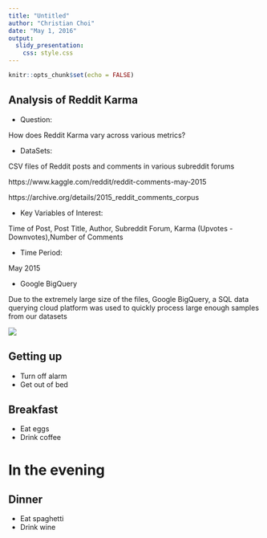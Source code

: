 ```yaml
---
title: "Untitled"
author: "Christian Choi"
date: "May 1, 2016"
output: 
  slidy_presentation:
    css: style.css
---
```


```r
knitr::opts_chunk$set(echo = FALSE)
```

## Analysis of Reddit Karma 


- Question: 

How does Reddit Karma vary across various metrics?

- DataSets: 

CSV files of Reddit posts and comments in various subreddit forums

https://www.kaggle.com/reddit/reddit-comments-may-2015 

https://archive.org/details/2015_reddit_comments_corpus


- Key Variables of Interest: 

Time of Post, Post Title, Author, Subreddit Forum, Karma (Upvotes - Downvotes),Number of Comments

- Time Period:

May 2015

- Google BigQuery

Due to the extremely large size of the files, Google BigQuery, a SQL data querying cloud platform was used to quickly process large enough samples from our datasets

![ ](/Users/Chris/Documents/reddit-logo.png)


## Getting up

- Turn off alarm
- Get out of bed


## Breakfast

- Eat eggs
- Drink coffee

# In the evening

## Dinner

- Eat spaghetti
- Drink wine